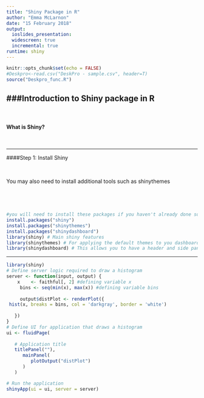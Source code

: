 ---
title: "Shiny Package in R"
author: "Emma McLarnon"
date: "15 February 2018"
output: 
  ioslides_presentation:
  widescreen: true
  incremental: true
runtime: shiny
---

```{r setup, include=FALSE}
knitr::opts_chunk$set(echo = FALSE)
#Deskpro<-read.csv("DeskPro - sample.csv", header=T)
source("Deskpro_func.R")

```
###Introduction to Shiny package in R
---

\


#### What is Shiny?


\

---

####Step 1: Install Shiny 

\

You may also need to install additional tools such as shinythemes

\
---

```{r, include=T, echo=T,eval=F}
#you will need to install these packages if you haven't already done so:
install.packages("shiny") 
install.packages("shinythemes")
install.packages("shinydashboard")
library(shiny) # Main shiny features
library(shinythemes) # For applying the default themes to you dashboard 
library(shinydashboard) # This allows you to have a header and side panel (useful if you want your dashboard to have multiple pages)
```

---
 
```{r, echo=T, eval=T}

library(shiny)
# Define server logic required to draw a histogram
server <- function(input, output) {
    x    <- faithful[, 2] #defining variable x
     bins <- seq(min(x), max(x)) #defining variable bins
     
     output$distPlot <- renderPlot({
 hist(x, breaks = bins, col = 'darkgray', border = 'white')
     
   })
}
# Define UI for application that draws a histogram
ui <- fluidPage(
   
   # Application title
   titlePanel(""),
      mainPanel(
         plotOutput("distPlot")
      )
   )

# Run the application 
shinyApp(ui = ui, server = server)
```
